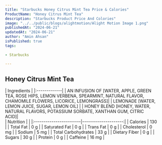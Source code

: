 ```yaml
---
title: "Starbucks Honey Citrus Mint Tea Price & Calories"
ProductName: "Honey Citrus Mint Tea"
description: "Starbucks Product Price And Colories"
image: "../../public/blogs/alightmotion/Alight Motion Image 1.png"
publishedAt: "2024-06-21"
updatedAt: "2024-06-21"
author: "Amin Ahsan"
isPublished: true
tags:
 
- Starbucks
      
---
```


 
## Honey Citrus Mint Tea 
  
<div className="tables-container">
  <div className="table-wrapper">
    | Ingredients  |  
    |:-------------|
    | AN INFUSION OF [WATER, APPLE, GREEN TEA, ROSE HIPS, LEMON VERBENA, SPEARMINT, NATURAL FLAVOR, CHAMOMILE FLOWERS, LICORICE, LEMONGRASS]|
    | LEMONADE [WATER, LEMON JUICE, SUGAR, LEMON OIL]       |
    | HONEY BLEND [HONEY, WATER, NATURAL FLAVORS, POTASSIUM SORBATE, XANTHAN GUM, CITRIC ACID]|
  </div>
  <div className="table-wrapper">
    | Nutrition               |                      |  
    |:------------------------|---------------------:|
    | Calories                | 130                  |
    | Total Fat               | 0 g                  |
    | Saturated Fat           | 0 g                  |
    | Trans Fat               | 0 g                  |
    | Cholesterol             | 0 mg                 |
    | Sodium                  | 5 mg                 |
    | Total Carbohydrates     | 33 g                 |
    | Dietary Fiber           | 0 g                  |
    | Sugars                  | 30 g                 |
    | Protein                 | 0 g                  |
    | Caffeine                | 16 mg                |
  </div>
</div>
<style jsx>{`
  .tables-container {
    display: flex;
    flex-direction: row;
    gap: 30px;
  }
  .table-wrapper {
    width: 500px; /* Adjust as needed */
  }
  @media (max-width: 768px) {
    .tables-container {
      flex-direction: column;
      gap: 0px; /* Adjust as needed */
    }
    .table-wrapper {
      width: 100%; /* Adjust as needed */
    }
  }
`}</style>

